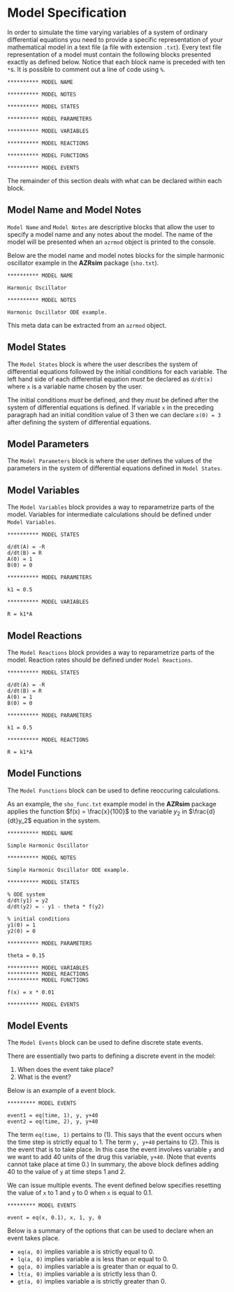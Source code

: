 # Model Specification

In order to simulate the time varying variables of a system of ordinary differential equations you need to provide a specific representation of your mathematical model in a text file (a file with extension `.txt`). Every text file representation of a model must contain the following blocks presented exactly as defined below. Notice that each block name is preceded with ten `*`s. It is possible to comment out a line of code using `%`.

```
********** MODEL NAME

********** MODEL NOTES

********** MODEL STATES

********** MODEL PARAMETERS

********** MODEL VARIABLES

********** MODEL REACTIONS

********** MODEL FUNCTIONS

********** MODEL EVENTS
```

The remainder of this section deals with what can be declared within each block.

## Model Name and Model Notes

`Model Name` and `Model Notes` are descriptive blocks that allow the user to specify a model name and any notes about the model. The name of the model will be presented when an `azrmod` object is printed to the console.

Below are the model name and model notes blocks for the simple harmonic oscillator example in the **AZRsim** package (`sho.txt`).

```
********** MODEL NAME

Harmonic Oscillator

********** MODEL NOTES

Harmonic Oscillator ODE example.

```

This meta data can be extracted from an `azrmod` object.

## Model States

The `Model States` block is where the user describes the system of differential equations followed by the initial conditions for each variable. The left hand side of each differential equation *must* be declared as `d/dt(x)` where `x` is a variable name chosen by the user.

The initial conditions *must* be defined, and they *must* be defined after the system of differential equations is defined. If variable `x` in the preceding paragraph had an initial condition value of 3 then we can declare `x(0) = 3` after defining the system of differential equations.

## Model Parameters

The `Model Parameters` block is where the user defines the values of the parameters in the system of differential equations defined in `Model States`.

## Model Variables

The `Model Variables` block provides a way to reparametrize parts of the model. Variables for intermediate calculations should be defined under `Model Variables`.

```
********** MODEL STATES

d/dt(A) = -R
d/dt(B) = R
A(0) = 1
B(0) = 0

********** MODEL PARAMETERS

k1 = 0.5

********** MODEL VARIABLES

R = k1*A

```

## Model Reactions

The `Model Reactions` block provides a way to reparametrize parts of the model. Reaction rates should be defined under `Model Reactions`.

```
********** MODEL STATES

d/dt(A) = -R
d/dt(B) = R
A(0) = 1
B(0) = 0

********** MODEL PARAMETERS

k1 = 0.5

********** MODEL REACTIONS

R = k1*A

```

## Model Functions

The `Model Functions` block can be used to define reoccuring calculations.


As an example, the `sho_func.txt` example model in the **AZRsim** package applies the function $f(x) = \frac{x}{100}$ to the variable $y_2$ in $\frac{d}{dt}y_2$ equation in the system.
```
********** MODEL NAME

Simple Harmonic Oscillator

********** MODEL NOTES

Simple Harmonic Oscillator ODE example.

********** MODEL STATES

% ODE system
d/dt(y1) = y2
d/dt(y2) = - y1 - theta * f(y2)

% initial conditions
y1(0) = 1
y2(0) = 0

********** MODEL PARAMETERS

theta = 0.15

********** MODEL VARIABLES
********** MODEL REACTIONS
********** MODEL FUNCTIONS

f(x) = x * 0.01

********** MODEL EVENTS
```

## Model Events

The `Model Events` block can be used to define discrete state events.

There are essentially two parts to defining a discrete event in the model:

1. When does the event take place?
2. What is the event?

Below is an example of a event block.

```
********* MODEL EVENTS

event1 = eq(time, 1), y, y+40
event2 = eq(time, 2), y, y+40

```

The term `eq(time, 1)` pertains to (1). This says that the event occurs when the time step is strictly equal to 1. The term `y, y+40` pertains to (2). This is the event that is to take place. In this case the event involves variable `y` and we want to add 40 units of the drug this variable, `y+40`. (Note that events cannot take place at time 0.) In summary, the above block defines adding 40 to the value of `y` at time steps 1 and 2.

We can issue multiple events. The event defined below specifies resetting the value of `x` to 1 and `y` to 0 when `x` is equal to 0.1.

```
********* MODEL EVENTS

event = eq(x, 0.1), x, 1, y, 0

```

Below is a summary of the options that can be used to declare when an event takes place.

* `eq(a, 0)` implies variable a is strictly equal to 0.
* `lq(a, 0)` implies variable a is less than or equal to 0.
* `gq(a, 0)` implies variable a is greater than or equal to 0.
* `lt(a, 0)` implies variable a is strictly less than 0.
* `gt(a, 0)` implies variable a is strictly greater than 0.
